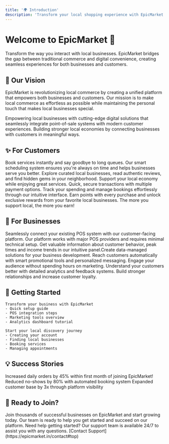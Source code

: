 ```yaml
---
title: '🌍 Introduction'
description: 'Transform your local shopping experience with EpicMarket Where convenience meets community'
---
```


# Welcome to EpicMarket 🚀

Transform the way you interact with local businesses. EpicMarket bridges the gap between traditional commerce and digital convenience, creating seamless experiences for both businesses and customers.

## 💫 Our Vision

EpicMarket is revolutionizing local commerce by creating a unified platform that empowers both businesses and customers. Our mission is to make local commerce as effortless as possible while maintaining the personal touch that makes local businesses special.

<CardGroup cols={2}>
  <Card title="Digital Transformation" icon="wand-magic-sparkles">
    Empowering local businesses with cutting-edge digital solutions that seamlessly integrate point-of-sale systems with modern customer experiences.
  </Card>
  <Card title="Community Growth" icon="users">
    Building stronger local economies by connecting businesses with customers in meaningful ways.
  </Card>
</CardGroup>

## ✨ For Customers

<CardGroup cols={2}>
  <Card title="Skip the Waiting time" icon="clock">
    Book services instantly and say goodbye to long queues. Our smart scheduling system ensures you're always on time and helps businesses serve you better.
  </Card>
  <Card title="Discover Local Gems " icon="store">
    Explore curated local businesses, read authentic reviews, and find hidden gems in your neighborhood. Support your local economy while enjoying great services.
  </Card>
  <Card title="Seamless Payments " icon="credit-card">
    Quick, secure transactions with multiple payment options. Track your spending and manage bookings effortlessly through our intuitive interface.
  </Card>
  <Card title="Loyalty Rewards " icon="gift">
    Earn points with every purchase and unlock exclusive rewards from your favorite local businesses. The more you support local, the more you earn!
  </Card>
</CardGroup>

## 🏪 For Businesses

<CardGroup cols={2}>
  <Card title="Smart Integration " icon="qrcode">
    Seamlessly connect your existing POS system with our customer-facing platform. Our platform works with major POS providers and requires minimal technical setup.
  </Card>
  <Card title="Business Analytics " icon="chart-mixed">
    Get valuable information about customer behavior, peak times and income trends in our intuitive panel.Create data-managed solutions for your business development.
  </Card>
  <Card title="Automated Marketing " icon="bullhorn">
    Reach customers automatically with smart promotional tools and personalized messaging. Engage your audience without spending hours on marketing.
  </Card>
  <Card title="Customer Insights " icon="users">
    Understand your customers better with detailed analytics and feedback systems. Build stronger relationships and increase customer loyalty.
  </Card>
</CardGroup>

## 🚀 Getting Started

<CardGroup cols={2}>
  <Card
    title="Business Owner Guide"
   
  >
    Transform your business with EpicMarket
    - Quick setup guide
    - POS integration steps
    - Marketing tools overview
    - Analytics dashboard tutorial
  </Card>
  <Card 
    title="Customer Guide" 
    
  >
    Start your local discovery journey
    - Creating your account
    - Finding local businesses
    - Booking services
    - Managing appointments
  </Card>
</CardGroup>

## 💡 Success Stories

<CardGroup cols={3}>
  <Card title="The Local Cafe" >
    Increased daily orders by 45% within first month of joining EpicMarket!
  </Card>
  <Card title="City Salon" >
    Reduced no-shows by 80% with automated booking system
  </Card>
  <Card title="Fresh Market" >
    Expanded customer base by 3x through platform visibility
  </Card>
</CardGroup>

## 🤝 Ready to Join?

<Card title="Transform Your Business Today" >
  Join thousands of successful businesses on EpicMarket and start growing today. Our team is ready to help you get started and succeed on our platform.
</Card>

<Note>
  Need help getting started? Our support team is available 24/7 to assist you with any questions.
  [Contact Support](https://epicmarket.in/contact#top)
</Note>